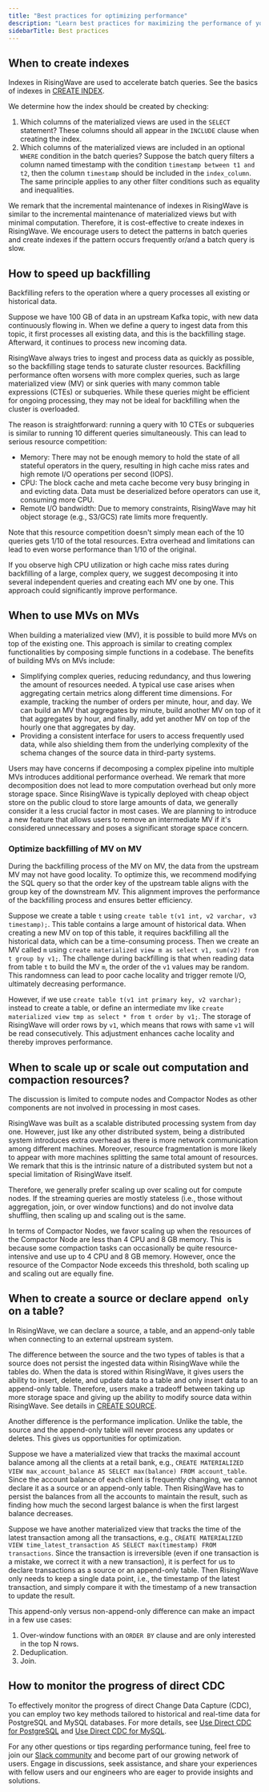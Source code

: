 ```yaml
---
title: "Best practices for optimizing performance"
description: "Learn best practices for maximizing the performance of your RisingWave deployments."
sidebarTitle: Best practices
---
```


## When to create indexes

Indexes in RisingWave are used to accelerate batch queries. See the basics of indexes in [CREATE INDEX](/sql/commands/sql-create-index).

We determine how the index should be created by checking:

1. Which columns of the materialized views are used in the `SELECT` statement? These columns should all appear in the `INCLUDE` clause when creating the index.
2. Which columns of the materialized views are included in an optional `WHERE` condition in the batch queries? Suppose the batch query filters a column named timestamp with the condition `timestamp between t1 and t2`, then the column `timestamp` should be included in the `index_column`. The same principle applies to any other filter conditions such as equality and inequalities.

We remark that the incremental maintenance of indexes in RisingWave is similar to the incremental maintenance of materialized views but with minimal computation. Therefore, it is cost-effective to create indexes in RisingWave. We encourage users to detect the patterns in batch queries and create indexes if the pattern occurs frequently or/and a batch query is slow.

## How to speed up backfilling

Backfilling refers to the operation where a query processes all existing or historical data.

Suppose we have 100 GB of data in an upstream Kafka topic, with new data continuously flowing in. When we define a query to ingest data from this topic, it first processes all existing data, and this is the backfilling stage. Afterward, it continues to process new incoming data.

RisingWave always tries to ingest and process data as quickly as possible, so the backfilling stage tends to saturate cluster resources. Backfilling performance often worsens with more complex queries, such as large materialized view (MV) or sink queries with many common table expressions (CTEs) or subqueries. While these queries might be efficient for ongoing processing, they may not be ideal for backfilling when the cluster is overloaded.

The reason is straightforward: running a query with 10 CTEs or subqueries is similar to running 10 different queries simultaneously. This can lead to serious resource competition:

* Memory: There may not be enough memory to hold the state of all stateful operators in the query, resulting in high cache miss rates and high remote I/O operations per second (IOPS).
* CPU: The block cache and meta cache become very busy bringing in and evicting data. Data must be deserialized before operators can use it, consuming more CPU.
* Remote I/O bandwidth: Due to memory constraints, RisingWave may hit object storage (e.g., S3/GCS) rate limits more frequently.

Note that this resource competition doesn't simply mean each of the 10 queries gets 1/10 of the total resources. Extra overhead and limitations can lead to even worse performance than 1/10 of the original.

If you observe high CPU utilization or high cache miss rates during backfilling of a large, complex query, we suggest decomposing it into several independent queries and creating each MV one by one. This approach could significantly improve performance.

## When to use MVs on MVs

When building a materialized view (MV), it is possible to build more MVs on top of the existing one. This approach is similar to creating complex functionalities by composing simple functions in a codebase. The benefits of building MVs on MVs include:

* Simplifying complex queries, reducing redundancy, and thus lowering the amount of resources needed. A typical use case arises when aggregating certain metrics along different time dimensions. For example, tracking the number of orders per minute, hour, and day. We can build an MV that aggregates by minute, build another MV on top of it that aggregates by hour, and finally, add yet another MV on top of the hourly one that aggregates by day.
* Providing a consistent interface for users to access frequently used data, while also shielding them from the underlying complexity of the schema changes of the source data in third-party systems.

Users may have concerns if decomposing a complex pipeline into multiple MVs introduces additional performance overhead. We remark that more decomposition does not lead to more computation overhead but only more storage space. Since RisingWave is typically deployed with cheap object store on the public cloud to store large amounts of data, we generally consider it a less crucial factor in most cases. We are planning to introduce a new feature that allows users to remove an intermediate MV if it's considered unnecessary and poses a significant storage space concern.

### Optimize backfilling of MV on MV

During the backfilling process of the MV on MV, the data from the upstream MV may not have good locality. To optimize this, we recommend modifying the SQL query so that the order key of the upstream table aligns with the group key of the downstream MV. This alignment improves the performance of the backfilling process and ensures better efficiency.

Suppose we create a table `t` using `create table t(v1 int, v2 varchar, v3 timestamp);`. This table contains a large amount of historical data. When creating a new MV on top of this table, it requires backfilling all the historical data, which can be a time-consuming process. Then we create an MV called `m` using `create materialized view m as select v1, sum(v2) from t group by v1;`. The challenge during backfilling is that when reading data from table `t` to build the MV `m`, the order of the `v1` values may be random. This randomness can lead to poor cache locality and trigger remote I/O, ultimately decreasing performance.

However, if we use `create table t(v1 int primary key, v2 varchar);` instead to create a table, or define an intermediate mv like `create materialized view tmp as select * from t order by v1;`. The storage of RisingWave will order rows by `v1`, which means that rows with same `v1` will be read consecutively. This adjustment enhances cache locality and thereby improves performance.

## When to scale up or scale out computation and compaction resources?

The discussion is limited to compute nodes and Compactor Nodes as other components are not involved in processing in most cases.

RisingWave was built as a scalable distributed processing system from day one. However, just like any other distributed system, being a distributed system introduces extra overhead as there is more network communication among different machines. Moreover, resource fragmentation is more likely to appear with more machines splitting the same total amount of resources. We remark that this is the intrinsic nature of a distributed system but not a special limitation of RisingWave itself.

Therefore, we generally prefer scaling up over scaling out for compute nodes. If the streaming queries are mostly stateless (i.e., those without aggregation, join, or over window functions) and do not involve data shuffling, then scaling up and scaling out is the same.

In terms of Compactor Nodes, we favor scaling up when the resources of the Compactor Node are less than 4 CPU and 8 GB memory. This is because some compaction tasks can occasionally be quite resource-intensive and use up to 4 CPU and 8 GB memory. However, once the resource of the Compactor Node exceeds this threshold, both scaling up and scaling out are equally fine.

## When to create a source or declare `append only` on a table?

In RisingWave, we can declare a source, a table, and an append-only table when connecting to an external upstream system.

The difference between the source and the two types of tables is that a source does not persist the ingested data within RisingWave while the tables do. When the data is stored within RisingWave, it gives users the ability to insert, delete, and update data to a table and only insert data to an append-only table. Therefore, users make a tradeoff between taking up more storage space and giving up the ability to modify source data within RisingWave. See details in [CREATE SOURCE](/sql/commands/sql-create-source).

Another difference is the performance implication. Unlike the table, the source and the append-only table will never process any updates or deletes. This gives us opportunities for optimization.

Suppose we have a materialized view that tracks the maximal account balance among all the clients at a retail bank, e.g., `CREATE MATERIALIZED VIEW max_account_balance AS SELECT max(balance) FROM account_table`. Since the account balance of each client is frequently changing, we cannot declare it as a source or an append-only table. Then RisingWave has to persist the balances from all the accounts to maintain the result, such as finding how much the second largest balance is when the first largest balance decreases.

Suppose we have another materialized view that tracks the time of the latest transaction among all the transactions, e.g., `CREATE MATERIALIZED VIEW time_latest_transaction AS SELECT max(timestamp) FROM transactions`. Since the transaction is irreversible (even if one transaction is a mistake, we correct it with a new transaction), it is perfect for us to declare transactions as a source or an append-only table. Then RisingWave only needs to keep a single data point, i.e., the timestamp of the latest transaction, and simply compare it with the timestamp of a new transaction to update the result.

This append-only versus non-append-only difference can make an impact in a few use cases:

1. Over-window functions with an `ORDER BY` clause and are only interested in the top N rows.
2. Deduplication.
3. Join.

## How to monitor the progress of direct CDC

To effectively monitor the progress of direct Change Data Capture (CDC), you can employ two key methods tailored to historical and real-time data for PostgreSQL and MySQL databases. For more details, see [Use Direct CDC for PostgreSQL](/integrations/sources/postgresql-cdc#monitor-the-progress-of-direct-cdc) and [Use Direct CDC for MySQL](/ingestion/sources/mysql/mysql-cdc#monitor-the-progress-of-direct-cdc).

For any other questions or tips regarding performance tuning, feel free to join our [Slack community](https://www.risingwave.com/slack) and become part of our growing network of users. Engage in discussions, seek assistance, and share your experiences with fellow users and our engineers who are eager to provide insights and solutions.
